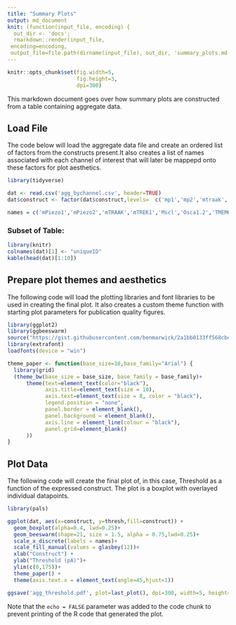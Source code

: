 ```yaml
---
title: "Summary Plots"
output: md_document
knit: (function(input_file, encoding) {
  out_dir <- 'docs';
  rmarkdown::render(input_file,
 encoding=encoding,
 output_file=file.path(dirname(input_file), out_dir, 'summary_plots.md'))})
---
```


```r
knitr::opts_chunk$set(fig.width=5, 
                      fig.height=3,
                      dpi=300)
```

This markdown document goes over how summary plots are constructed from a table containing aggregate data.

## Load File

The code below will load the aggregate data file and create an ordered list of factors from the constructs present.It also creates a list of names associated with each channel of interest that will later be mappepd onto these factors for plot aesthetics.

```r

library(tidyverse)

dat <- read.csv('agg_bychannel.csv', header=TRUE)
dat$construct <- factor(dat$construct,levels=  c('mp1','mp2','mtraak','mtrek1','mscl','osca12','tmem63a','tmem63b','trpa1','trpv4','pkd2l1','yfp'))

names = c('mPiezo1','mPiezo2','mTRAAK','mTREK1','Mscl','Osca1.2','TMEM63a','TMEM63b','TRPA1','TRPV4','PKD2L1','YFP')

```
### Subset of Table:

```r
library(knitr)
colnames(dat)[1] <- "uniqueID"
kable(head(dat)[1:10])
```

## Prepare plot themes and aesthetics

The following code will load the plotting libraries and font libraries to be used in creating the final plot. It also creates a custom theme function with starting plot parameters for publication quality figures.


```r

library(ggplot2)
library(ggbeeswarm)
source("https://gist.githubusercontent.com/benmarwick/2a1bb0133ff568cbe28d/raw/fb53bd97121f7f9ce947837ef1a4c65a73bffb3f/geom_flat_violin.R")
library(extrafont)
loadfonts(device = "win")

theme_paper <- function(base_size=10,base_family="Arial") {
  library(grid)
  (theme_bw(base_size = base_size, base_family = base_family)+
      theme(text=element_text(color="black"),
            axis.title=element_text(size = 10),
            axis.text=element_text(size = 8, color = "black"),
            legend.position = "none",
            panel.border = element_blank(),
            panel.background = element_blank(),
            axis.line = element_line(colour = "black"),
            panel.grid=element_blank()
      ))
}

```

## Plot Data

The following code will create the final plot of, in this case, Threshold as a function of the expressed construct. The plot is a boxplot with overlayed individual datapoints.
```r
library(pals)

ggplot(dat, aes(x=construct, y=thresh,fill=construct)) +
  geom_boxplot(alpha=0.4, lwd=0.25)+
  geom_beeswarm(shape=21, size = 1.5, alpha = 0.75,lwd=0.25)+
  scale_x_discrete(labels = names)+
  scale_fill_manual(values = glasbey(12))+
  xlab("Construct") +
  ylab("Threshold (pA)")+
  ylim(c(0,175))+
  theme_paper() +
  theme(axis.text.x = element_text(angle=45,hjust=1))

ggsave('agg_threshold.pdf', plot=last_plot(), dpi=300, width=5, height=3, units= "in", dev=cairo_pdf)


```

Note that the `echo = FALSE` parameter was added to the code chunk to prevent printing of the R code that generated the plot.
